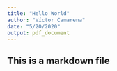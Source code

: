 ```yaml
---
title: "Hello World"
author: "Víctor Camarena"
date: "5/20/2020"
output: pdf_document
---
```


## This is a markdown file
